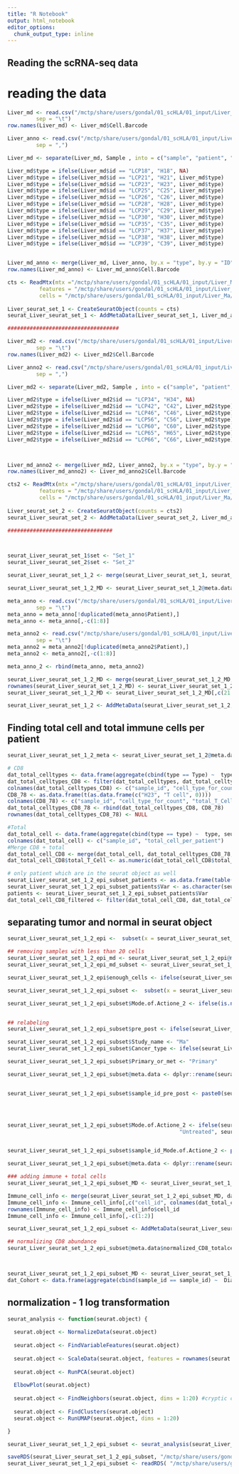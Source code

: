 ```yaml
---
title: "R Notebook"
output: html_notebook
editor_options: 
  chunk_output_type: inline
---
```



## Reading the scRNA-seq data

# reading the data
```r

Liver_md <- read.csv("/mctp/share/users/gondal/01_scHLA/01_input/Liver_Ma/GSE125449_Set1_samples.txt.gz", 
         sep = "\t")
row.names(Liver_md) <- Liver_md$Cell.Barcode

Liver_anno <- read.csv("/mctp/share/users/gondal/01_scHLA/01_input/Liver_Ma/Book1.csv", 
         sep = ",")

Liver_md <- separate(Liver_md, Sample , into = c("sample", "patient", "id"), sep = c("_"))

Liver_md$type = ifelse(Liver_md$id == "LCP18", "H18", NA)
Liver_md$type = ifelse(Liver_md$id == "LCP21", "H21", Liver_md$type)
Liver_md$type = ifelse(Liver_md$id == "LCP23", "H23", Liver_md$type)
Liver_md$type = ifelse(Liver_md$id == "LCP25", "C25", Liver_md$type)
Liver_md$type = ifelse(Liver_md$id == "LCP26", "C26", Liver_md$type)
Liver_md$type = ifelse(Liver_md$id == "LCP28", "H28", Liver_md$type)
Liver_md$type = ifelse(Liver_md$id == "LCP29", "C29", Liver_md$type)
Liver_md$type = ifelse(Liver_md$id == "LCP30", "H30", Liver_md$type)
Liver_md$type = ifelse(Liver_md$id == "LCP35", "C35", Liver_md$type)
Liver_md$type = ifelse(Liver_md$id == "LCP37", "H37", Liver_md$type)
Liver_md$type = ifelse(Liver_md$id == "LCP38", "H38", Liver_md$type)
Liver_md$type = ifelse(Liver_md$id == "LCP39", "C39", Liver_md$type)


Liver_md_anno <- merge(Liver_md, Liver_anno, by.x = "type", by.y = "ID")
row.names(Liver_md_anno) <- Liver_md_anno$Cell.Barcode

cts <- ReadMtx(mtx ="/mctp/share/users/gondal/01_scHLA/01_input/Liver_Ma/GSE125449_Set1_matrix.mtx.gz",
          features = "/mctp/share/users/gondal/01_scHLA/01_input/Liver_Ma/GSE125449_Set1_genes.tsv.gz", 
          cells = "/mctp/share/users/gondal/01_scHLA/01_input/Liver_Ma/GSE125449_Set1_barcodes.tsv.gz")
  
Liver_seurat_set_1 <- CreateSeuratObject(counts = cts)
seurat_Liver_seurat_set_1 <- AddMetaData(Liver_seurat_set_1, Liver_md_anno)

###################################

Liver_md2 <- read.csv("/mctp/share/users/gondal/01_scHLA/01_input/Liver_Ma/GSE125449_Set2_samples.txt.gz", 
         sep = "\t")
row.names(Liver_md2) <- Liver_md2$Cell.Barcode

Liver_anno2 <- read.csv("/mctp/share/users/gondal/01_scHLA/01_input/Liver_Ma/Book1.csv", 
         sep = ",")

Liver_md2 <- separate(Liver_md2, Sample , into = c("sample", "patient", "id"), sep = c("_"))

Liver_md2$type = ifelse(Liver_md2$id == "LCP34", "H34", NA)
Liver_md2$type = ifelse(Liver_md2$id == "LCP42", "C42", Liver_md2$type)
Liver_md2$type = ifelse(Liver_md2$id == "LCP46", "C46", Liver_md2$type)
Liver_md2$type = ifelse(Liver_md2$id == "LCP56", "C56", Liver_md2$type)
Liver_md2$type = ifelse(Liver_md2$id == "LCP60", "C60", Liver_md2$type)
Liver_md2$type = ifelse(Liver_md2$id == "LCP65", "H65", Liver_md2$type)
Liver_md2$type = ifelse(Liver_md2$id == "LCP66", "C66", Liver_md2$type)



Liver_md_anno2 <- merge(Liver_md2, Liver_anno2, by.x = "type", by.y = "ID")
row.names(Liver_md_anno2) <- Liver_md_anno2$Cell.Barcode

cts2 <- ReadMtx(mtx ="/mctp/share/users/gondal/01_scHLA/01_input/Liver_Ma/GSE125449_Set2_matrix.mtx.gz",
          features = "/mctp/share/users/gondal/01_scHLA/01_input/Liver_Ma/GSE125449_Set2_genes.tsv.gz", 
          cells = "/mctp/share/users/gondal/01_scHLA/01_input/Liver_Ma/GSE125449_Set2_barcodes.tsv.gz")
  
Liver_seurat_set_2 <- CreateSeuratObject(counts = cts2)
seurat_Liver_seurat_set_2 <- AddMetaData(Liver_seurat_set_2, Liver_md_anno2)

#################################



seurat_Liver_seurat_set_1$set <- "Set_1" 
seurat_Liver_seurat_set_2$set <- "Set_2" 

seurat_Liver_seurat_set_1_2 <- merge(seurat_Liver_seurat_set_1, seurat_Liver_seurat_set_2)

seurat_Liver_seurat_set_1_2_MD <- seurat_Liver_seurat_set_1_2@meta.data

meta_anno <- read.csv("/mctp/share/users/gondal/01_scHLA/01_input/Liver_Ma/CHOL_GSE125449_aPD1aPDL1aCTLA4_CellMetainfo_table.tsv",
         sep = "\t")
meta_anno = meta_anno[!duplicated(meta_anno$Patient),]
meta_anno <- meta_anno[,-c(1:8)]

meta_anno2 <- read.csv("/mctp/share/users/gondal/01_scHLA/01_input/Liver_Ma/LIHC_GSE125449_aPDL1aCTLA4_CellMetainfo_table.tsv",
         sep = "\t")
meta_anno2 = meta_anno2[!duplicated(meta_anno2$Patient),]
meta_anno2 <- meta_anno2[,-c(1:8)]

meta_anno_2 <- rbind(meta_anno, meta_anno2)

seurat_Liver_seurat_set_1_2_MD <- merge(seurat_Liver_seurat_set_1_2_MD, meta_anno_2, by.x = "type", by.y = "Patient")
rownames(seurat_Liver_seurat_set_1_2_MD) <- seurat_Liver_seurat_set_1_2_MD$Cell.Barcode
seurat_Liver_seurat_set_1_2_MD <- seurat_Liver_seurat_set_1_2_MD[,c(21:25)]

seurat_Liver_seurat_set_1_2 <- AddMetaData(seurat_Liver_seurat_set_1_2, seurat_Liver_seurat_set_1_2_MD)
```


## Finding total cell and total immune cells per patient
```r
seurat_Liver_seurat_set_1_2_meta <- seurat_Liver_seurat_set_1_2@meta.data

# CD8
dat_total_celltypes <- data.frame(aggregate(cbind(type == Type) ~  type + Type, seurat_Liver_seurat_set_1_2_meta, length))
dat_total_celltypes_CD8 <- filter(dat_total_celltypes, dat_total_celltypes$Type == "T cell")
colnames(dat_total_celltypes_CD8) <- c("sample_id", "cell_type_for_count", "total_T_Cell")
CD8_78 <- as.data.frame(t(as.data.frame(c("H23", "T cell", 0))))
colnames(CD8_78) <- c("sample_id", "cell_type_for_count", "total_T_Cell")
dat_total_celltypes_CD8_78 <- rbind(dat_total_celltypes_CD8, CD8_78)
rownames(dat_total_celltypes_CD8_78) <- NULL

#Total
dat_total_cell <- data.frame(aggregate(cbind(type == type) ~  type, seurat_Liver_seurat_set_1_2_meta, length))
colnames(dat_total_cell) <- c("sample_id", "total_cell_per_patient")
#Merge CD8 + total
dat_total_cell_CD8 <- merge(dat_total_cell, dat_total_celltypes_CD8_78, by = "sample_id")
dat_total_cell_CD8$total_T_Cell <- as.numeric(dat_total_cell_CD8$total_T_Cell)

# only patient which are in the seurat object as well
seurat_Liver_seurat_set_1_2_epi_subset_patients <- as.data.frame(table(seurat_Liver_seurat_set_1_2_epi_subset$sample_id))
seurat_Liver_seurat_set_1_2_epi_subset_patients$Var <- as.character(seurat_Liver_seurat_set_1_2_epi_subset_patients$Var1)
patients <- seurat_Liver_seurat_set_1_2_epi_subset_patients$Var 
dat_total_cell_CD8_filtered <- filter(dat_total_cell_CD8, dat_total_cell_CD8$sample_id %in% patients)

```


## separating tumor and normal in seurat object
```r


seurat_Liver_seurat_set_1_2_epi <-  subset(x = seurat_Liver_seurat_set_1_2, subset = Type == "Malignant cell")

## removing samples with less than 20 cells
seurat_Liver_seurat_set_1_2_epi_md <- seurat_Liver_seurat_set_1_2_epi@meta.data
seurat_Liver_seurat_set_1_2_epi_md_subset <- seurat_Liver_seurat_set_1_2_epi_md[seurat_Liver_seurat_set_1_2_epi_md$type %in% names(which(table(seurat_Liver_seurat_set_1_2_epi_md$type) > 20)), ]

seurat_Liver_seurat_set_1_2_epi$enough_cells <- ifelse(seurat_Liver_seurat_set_1_2_epi$type %in% seurat_Liver_seurat_set_1_2_epi_md_subset$type, "enough", "not_enough")

seurat_Liver_seurat_set_1_2_epi_subset <-  subset(x = seurat_Liver_seurat_set_1_2_epi, subset = enough_cells == "enough")

seurat_Liver_seurat_set_1_2_epi_subset$Mode.of.Actione_2 <- ifelse(is.na(seurat_Liver_seurat_set_1_2_epi_subset$Mode.of.Actione) == TRUE, "No", seurat_Liver_seurat_set_1_2_epi_subset$Mode.of.Actione)


## relabeling
seurat_Liver_seurat_set_1_2_epi_subset$pre_post <- ifelse(seurat_Liver_seurat_set_1_2_epi_subset$Treatment == "NO", "Pre", "Post")

seurat_Liver_seurat_set_1_2_epi_subset$Study_name <- "Ma"
seurat_Liver_seurat_set_1_2_epi_subset$Cancer_type <- ifelse(seurat_Liver_seurat_set_1_2_epi_subset$Diagnosis == "iCCA", "iCCA", "HCC" )

seurat_Liver_seurat_set_1_2_epi_subset$Primary_or_met <- "Primary"

seurat_Liver_seurat_set_1_2_epi_subset@meta.data <- dplyr::rename(seurat_Liver_seurat_set_1_2_epi_subset@meta.data , c(sample_id = type) )


seurat_Liver_seurat_set_1_2_epi_subset$sample_id_pre_post <- paste0(seurat_Liver_seurat_set_1_2_epi_subset$sample_id, "_", seurat_Liver_seurat_set_1_2_epi_subset$pre_post )




seurat_Liver_seurat_set_1_2_epi_subset$Mode.of.Actione_2 <- ifelse(seurat_Liver_seurat_set_1_2_epi_subset$Mode.of.Actione_2 == "No", 
                                                      "Untreated", seurat_Liver_seurat_set_1_2_epi_subset$Mode.of.Actione_2)


seurat_Liver_seurat_set_1_2_epi_subset$sample_id_Mode.of.Actione_2 <- paste0(seurat_Liver_seurat_set_1_2_epi_subset$sample_id, "_", seurat_Liver_seurat_set_1_2_epi_subset$Mode.of.Actione_2 )

seurat_Liver_seurat_set_1_2_epi_subset@meta.data <- dplyr::rename(seurat_Liver_seurat_set_1_2_epi_subset@meta.data , c(cell_id = Cell.Barcode) )

### adding immune + total cells
seurat_Liver_seurat_set_1_2_epi_subset_MD <- seurat_Liver_seurat_set_1_2_epi_subset@meta.data

Immune_cell_info <- merge(seurat_Liver_seurat_set_1_2_epi_subset_MD, dat_total_cell_CD8_filtered, by = "sample_id")
Immune_cell_info <- Immune_cell_info[,c("cell_id", colnames(dat_total_cell_CD8_filtered))]
rownames(Immune_cell_info) <- Immune_cell_info$cell_id
Immune_cell_info <- Immune_cell_info[,-c(1:2)]

seurat_Liver_seurat_set_1_2_epi_subset <- AddMetaData(seurat_Liver_seurat_set_1_2_epi_subset, Immune_cell_info)

## normalizing CD8 abundance
seurat_Liver_seurat_set_1_2_epi_subset@meta.data$normalized_CD8_totalcells <- seurat_Liver_seurat_set_1_2_epi_subset@meta.data$total_T_Cell/seurat_Liver_seurat_set_1_2_epi_subset@meta.data$total_cell_per_patient




```

```r
seurat_Liver_seurat_set_1_2_epi_subset_MD <- seurat_Liver_seurat_set_1_2_epi_subset@meta.data
dat_Cohort <- data.frame(aggregate(cbind(sample_id == sample_id) ~  Diagnosis , seurat_Liver_seurat_set_1_2_epi_subset_MD, length))

```

## normalization - 1 log transformation
```r
seurat_analysis <- function(seurat.object) {
  
  seurat.object <- NormalizeData(seurat.object)
  
  seurat.object <- FindVariableFeatures(seurat.object)
  
  seurat.object <- ScaleData(seurat.object, features = rownames(seurat.object))
  
  seurat.object <- RunPCA(seurat.object)
  
  ElbowPlot(seurat.object)
  
  seurat.object <- FindNeighbors(seurat.object, dims = 1:20) #cryptic cluster with 10
  
  seurat.object <- FindClusters(seurat.object)
  seurat.object <- RunUMAP(seurat.object, dims = 1:20)

}

seurat_Liver_seurat_set_1_2_epi_subset <- seurat_analysis(seurat_Liver_seurat_set_1_2_epi_subset)

saveRDS(seurat_Liver_seurat_set_1_2_epi_subset, "/mctp/share/users/gondal/01_scHLA/03_output/Liver_Ma/version_04_30_12_22/seurat_Liver_seurat_set_1_2_epi_subset.RDS")
seurat_Liver_seurat_set_1_2_epi_subset <- readRDS( "/mctp/share/users/gondal/01_scHLA/03_output/Liver_Ma/version_04_30_12_22/seurat_Liver_seurat_set_1_2_epi_subset.RDS")
```
